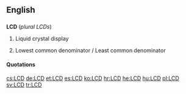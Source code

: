 ==English==

==={{initialism}}===
'''LCD''' (''plural LCDs'')
{{wikipedia}}

# {{context|electronics|computing}} Liquid crystal display
# {{number theory}} Lowest common denominator / Least common denominator

====Quotations====
{{seeCites}}

[[cs:LCD]]
[[de:LCD]]
[[et:LCD]]
[[es:LCD]]
[[ko:LCD]]
[[hr:LCD]]
[[he:LCD]]
[[hu:LCD]]
[[pl:LCD]]
[[sv:LCD]]
[[tr:LCD]]